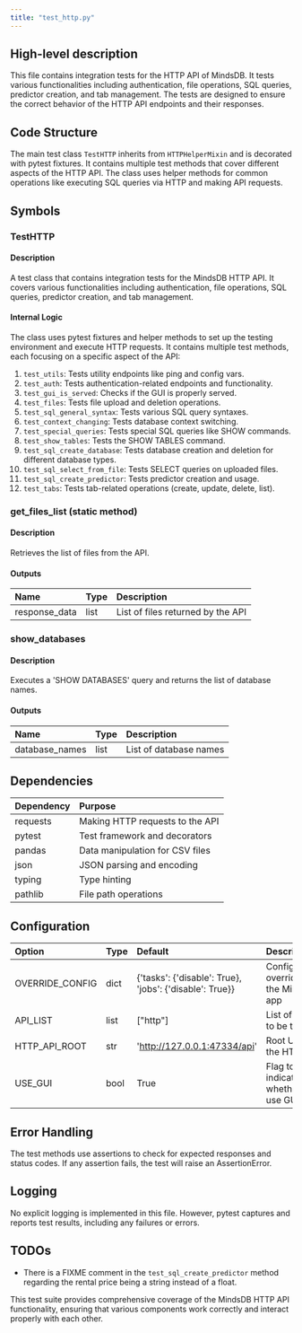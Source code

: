 ```yaml
---
title: "test_http.py"
---
```


## High-level description
This file contains integration tests for the HTTP API of MindsDB. It tests various functionalities including authentication, file operations, SQL queries, predictor creation, and tab management. The tests are designed to ensure the correct behavior of the HTTP API endpoints and their responses.

## Code Structure
The main test class `TestHTTP` inherits from `HTTPHelperMixin` and is decorated with pytest fixtures. It contains multiple test methods that cover different aspects of the HTTP API. The class uses helper methods for common operations like executing SQL queries via HTTP and making API requests.

## Symbols

### TestHTTP
#### Description
A test class that contains integration tests for the MindsDB HTTP API. It covers various functionalities including authentication, file operations, SQL queries, predictor creation, and tab management.

#### Internal Logic
The class uses pytest fixtures and helper methods to set up the testing environment and execute HTTP requests. It contains multiple test methods, each focusing on a specific aspect of the API:

1. `test_utils`: Tests utility endpoints like ping and config vars.
2. `test_auth`: Tests authentication-related endpoints and functionality.
3. `test_gui_is_served`: Checks if the GUI is properly served.
4. `test_files`: Tests file upload and deletion operations.
5. `test_sql_general_syntax`: Tests various SQL query syntaxes.
6. `test_context_changing`: Tests database context switching.
7. `test_special_queries`: Tests special SQL queries like SHOW commands.
8. `test_show_tables`: Tests the SHOW TABLES command.
9. `test_sql_create_database`: Tests database creation and deletion for different database types.
10. `test_sql_select_from_file`: Tests SELECT queries on uploaded files.
11. `test_sql_create_predictor`: Tests predictor creation and usage.
12. `test_tabs`: Tests tab-related operations (create, update, delete, list).

### get_files_list (static method)
#### Description
Retrieves the list of files from the API.

#### Outputs
| Name | Type | Description |
|:-----|:-----|:------------|
| response_data | list | List of files returned by the API |

### show_databases
#### Description
Executes a 'SHOW DATABASES' query and returns the list of database names.

#### Outputs
| Name | Type | Description |
|:-----|:-----|:------------|
| database_names | list | List of database names |

## Dependencies
| Dependency | Purpose |
|:-----------|:--------|
| requests | Making HTTP requests to the API |
| pytest | Test framework and decorators |
| pandas | Data manipulation for CSV files |
| json | JSON parsing and encoding |
| typing | Type hinting |
| pathlib | File path operations |

## Configuration
| Option | Type | Default | Description |
|:-------|:-----|:--------|:------------|
| OVERRIDE_CONFIG | dict | {'tasks': {'disable': True}, 'jobs': {'disable': True}} | Configuration override for the MindsDB app |
| API_LIST | list | ["http"] | List of APIs to be tested |
| HTTP_API_ROOT | str | 'http://127.0.0.1:47334/api' | Root URL for the HTTP API |
| USE_GUI | bool | True | Flag to indicate whether to use GUI |

## Error Handling
The test methods use assertions to check for expected responses and status codes. If any assertion fails, the test will raise an AssertionError.

## Logging
No explicit logging is implemented in this file. However, pytest captures and reports test results, including any failures or errors.

## TODOs
- There is a FIXME comment in the `test_sql_create_predictor` method regarding the rental price being a string instead of a float.

This test suite provides comprehensive coverage of the MindsDB HTTP API functionality, ensuring that various components work correctly and interact properly with each other.